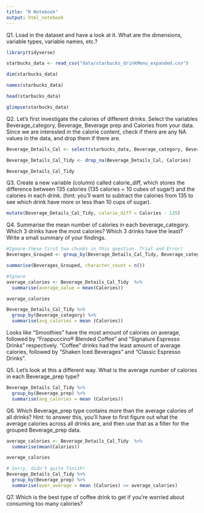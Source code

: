```yaml
---
title: "R Notebook"
output: html_notebook
---
```

Q1. Load in the dataset and have a look at it. What are the dimensions, variable types, variable names, etc.?

```r
library(tidyverse)
```

```r
starbucks_data <- read_csv("data/starbucks_drinkMenu_expanded.csv")
```

```r
dim(starbucks_data)
```

```r
names(starbucks_data)
```

```r
head(starbucks_data)
```

```r
glimpse(starbucks_data)
```

Q2. Let’s first investigate the calories of different drinks. Select the variables Beverage_category, Beverage, Beverage prep and Calories from your data. Since we are interested in the calorie content, check if there are any NA values in the data, and drop them if there are.

```r
Beverage_Details_Cal <- select(starbucks_data, Beverage_category, Beverage, Beverage_prep, Calories)

Beverage_Details_Cal_Tidy <- drop_na(Beverage_Details_Cal, Calories)
```

```r
Beverage_Details_Cal_Tidy
```

Q3. Create a new variable (column) called calorie_diff, which stores the difference between 135 calories (135 calories = 10 cubes of sugar!) and the calories in each drink. (hint: you’ll want to subtract the calories from 135 to see which drink have more or less than 10 cups of sugar).

```r
mutate(Beverage_Details_Cal_Tidy, calorie_diff = Calories - 135)
```

Q4. Summarise the mean number of calories in each beverage_category. Which 3 drinks have the most calories? Which 3 drinks have the least? Write a small summary of your findings.


```r
#Ignore these first two chunks in this question. Trial and Error!
Beverages_Grouped <- group_by(Beverage_Details_Cal_Tidy, Beverage_category)

summarise(Beverages_Grouped, character_count = n())
```

```r
#Ignore
average_calories <- Beverage_Details_Cal_Tidy  %>%
  summarise(average_value = mean(Calories))

average_calories

```

```r
Beverage_Details_Cal_Tidy %>% 
  group_by(Beverage_category) %>% 
  summarise(avg_calories = mean (Calories))
```

Looks like "Smoothies" have the most amount of calories on average, followed by "Frappuccino® Blended Coffee" and "Signature Espresso Drinks" respectively. "Coffee" drinks had the least amount of average calories, followed by "Shaken Iced Beverages" and "Classic Espresso Drinks".

Q5. Let’s look at this a different way. What is the average number of calories in each Beverage_prep type?

```r
Beverage_Details_Cal_Tidy %>% 
  group_by(Beverage_prep) %>% 
  summarise(avg_calories = mean (Calories))
```

Q6. Which Beverage_prep type contains more than the average calories of all drinks?
Hint: to answer this, you’ll have to first figure out what the average calories across all drinks are, and then use that as a filter for the grouped Beverage_prep data.

```r
average_calories <- Beverage_Details_Cal_Tidy  %>%
  summarise(mean(Calories))

average_calories

```

```r
# Sorry, didn't quite finish!
Beverage_Details_Cal_Tidy %>% 
  group_by(Beverage_prep) %>% 
  summarise(over_average = mean (Calories) >= average_calories)
```

Q7. Which is the best type of coffee drink to get if you’re worried about consuming too many calories?

